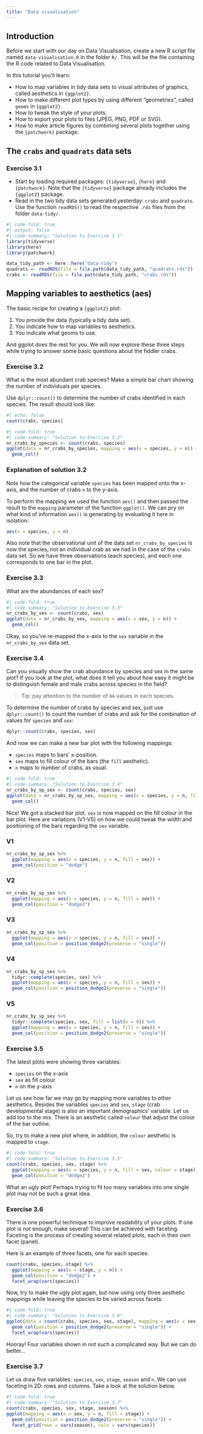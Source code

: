 ```yaml
---
title: "Data visualisation"
---
```


## Introduction

Before we start with our day on Data Visualisation, create a new R script file
named `data-visualisation.R` in the folder `R/`. This will be the file
containing the R code related to Data Visualisation.

In this tutorial you'll learn:

- How to map variables in tidy data sets to visual attributes of graphics, called aesthetics in `{ggplot2}`.
- How to make different plot types by using different "geometries", called `geoms` in `{ggplot2}`.
- How to tweak the style of your plots.
- How to export your plots to files (JPEG, PNG, PDF or SVG).
- How to make article figures by combining several plots together using the `{patchwork}` package.

## The `crabs` and `quadrats` data sets

### Exercise 3.1

 - Start by loading required packages: `{tidyverse}`, `{here}` and
 `{patchwork}`. Note that the `{tidyverse}` package already includes the
 `{ggplot2}` package.
 - Read in the two tidy data sets generated yesterday: `crabs` and `quadrats`.
 Use the function `readRDS()` to read the respective `.rds` files from the
 folder `data-tidy/`.


```r
#| code-fold: true
#| output: false
#| code-summary: "Solution to Exercise 3.1"
library(tidyverse)
library(here)
library(patchwork)

data_tidy_path <- here::here("data-tidy")
quadrats <- readRDS(file = file.path(data_tidy_path, "quadrats.rds"))
crabs <- readRDS(file = file.path(data_tidy_path, "crabs.rds"))
```

## Mapping variables to aesthetics (aes)

The basic recipe for creating a `{ggplot2}` plot:

1. You provide the data (typically a tidy data set).
2. You indicate how to map variables to aesthetics.
3. You indicate what geoms to use.

And ggplot does the rest for you. We will now explore these three steps
while trying to answer some basic questions about the fiddler crabs.

### Exercise 3.2
What is the most abundant crab species? Make a simple bar chart showing the
number of individuals per species.

Use `dplyr::count()` to determine the number of crabs identified in each
species. The result should look like:

```r
#| echo: false
count(crabs, species)
```

```r
#| code-fold: true
#| code-summary: "Solution to Exercise 3.2"
nr_crabs_by_species <- count(crabs, species)
ggplot(data = nr_crabs_by_species, mapping = aes(x = species, y = n)) +
  geom_col()
```

### Explanation of solution 3.2

Note how the categorical variable `species` has been mapped onto the x-axis, and
the number of crabs `n` to the y-axis.

To perform the mapping we used the function `aes()` and then passed the result
to the `mapping` parameter of the function `ggplot()`. We can pry on what
kind of information `aes()` is generating by evaluating it here in isolation:

```r
aes(x = species, y = n)
```

Also note that the observational unit of the data set `nr_crabs_by_species` is
now the species, not an individual crab as we had in the case of the `crabs`
data set. So we have three observations (each species), and each one corresponds
to one bar in the plot.

### Exercise 3.3

What are the abundances of each sex?

```r
#| code-fold: true
#| code-summary: "Solution to Exercise 3.3"
nr_crabs_by_sex <- count(crabs, sex)
ggplot(data = nr_crabs_by_sex, mapping = aes(x = sex, y = n)) +
  geom_col()
```

Okay, so you've re-mapped the x-axis to the `sex` variable in the
`nr_crabs_by_sex` data set.

### Exercise 3.4

Can you visually show the crab abundance by species and sex in the same plot? If
you look at the plot, what does it tell you about how easy it might be to
distinguish female and male crabs across species in the field?

> Tip: pay attention to the number of `NA` values in each species.

To determine the number of crabs by species and sex, just use `dplyr::count()`
to count the number of crabs and ask for the combination of values for `species`
and `sex`:

```r
dplyr::count(crabs, species, sex)
```

And now we can make a new bar plot with the following mappings:

- `species` maps to bars' x-position.
- `sex` maps to fill colour of the bars (the `fill` aesthetic).
- `n` maps to number of crabs, as usual.

```r
#| code-fold: true
#| code-summary: "Solution to Exercise 3.4"
nr_crabs_by_sp_sex <- count(crabs, species, sex)
ggplot(data = nr_crabs_by_sp_sex, mapping = aes(x = species, y = n, fill = sex)) +
  geom_col()
```

Nice! We got a stacked bar plot. `sex` is now mapped on the fill colour in the
bar plot. Here are variations (V1-V5) on how we could tweak the
width and positioning of the bars regarding the `sex` variable.

::: {.panel-tabset}

### V1

```r
nr_crabs_by_sp_sex %>%
  ggplot(mapping = aes(x = species, y = n, fill = sex)) +
  geom_col(position = "dodge")
```

### V2

```r
nr_crabs_by_sp_sex %>%
  ggplot(mapping = aes(x = species, y = n, fill = sex)) +
  geom_col(position = "dodge2")
```

### V3

```r
nr_crabs_by_sp_sex %>%
  ggplot(mapping = aes(x = species, y = n, fill = sex)) +
  geom_col(position = position_dodge2(preserve = "single"))
```

### V4

```r
nr_crabs_by_sp_sex %>%
  tidyr::complete(species, sex) %>%
  ggplot(mapping = aes(x = species, y = n, fill = sex)) +
  geom_col(position = position_dodge2(preserve = "single"))
```

### V5

```r
nr_crabs_by_sp_sex %>%
  tidyr::complete(species, sex, fill = list(n = 0)) %>%
  ggplot(mapping = aes(x = species, y = n, fill = sex)) +
  geom_col(position = position_dodge2(preserve = "single"))
```

:::

### Exercise 3.5

The latest plots were showing three variables:

- `species` on the x-axis
- `sex` as fill colour
- `n` on the y-axis

Let us see how far we may go by mapping more variables to other aesthetics.
Besides the variables `species` and `sex`, `stage` (crab developmental stage) is
also an important demographics' variable. Let us add too to the mix. There is an
aesthetic called `colour` that adjust the colour of the bar outline.

So, try to make a new plot where, in addition, the `colour` aesthetic is mapped
to `stage`.

```r
#| code-fold: true
#| code-summary: "Solution to Exercise 3.5"
count(crabs, species, sex, stage) %>%
  ggplot(mapping = aes(x = species, y = n, fill = sex, colour = stage)) +
  geom_col(position = "dodge2")
```
What an ugly plot! Perhaps trying to fit too many variables into one single
plot may not be such a great idea.

### Exercise 3.6

There is one powerful technique to improve readability of your plots. If one
plot is not enough, make several! This can be achieved with
faceting. Faceting is the process of creating several related plots, each
in their own facet (panel).

Here is an example of three facets, one for each species:

```r
count(crabs, species, stage) %>%
  ggplot(mapping = aes(x = stage, y = n)) +
  geom_col(position = "dodge2") +
  facet_wrap(vars(species))
```

Now, try to make the ugly plot again, but now using only three aesthetic
mappings while leaving the species to be varied across facets:

```r
#| code-fold: true
#| code-summary: "Solution to Exercise 3.6"
ggplot(data = count(crabs, species, sex, stage), mapping = aes(x = sex, y = n, fill = stage)) +
  geom_col(position = position_dodge2(preserve = "single")) +
  facet_wrap(vars(species))
```
Hooray! Four variables shown in not such a complicated way. But we can do
better...

### Exercise 3.7

Let us draw five variables: `species`, `sex`, `stage`, `season` and `n`.
We can use faceting in 2D: rows and columns. Take a look at the solution
below.

```r
#| code-fold: true
#| code-summary: "Solution to Exercise 3.7"
count(crabs, species, sex, stage, season) %>%
ggplot(mapping = aes(x = sex, y = n, fill = stage)) +
  geom_col(position = position_dodge2(preserve = "single")) +
  facet_grid(rows = vars(season), cols = vars(species))
```
